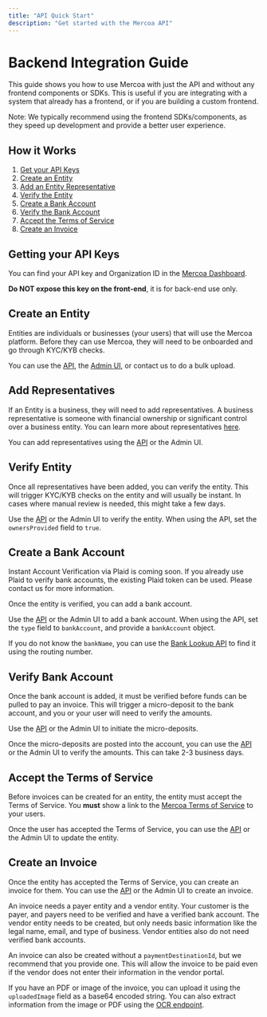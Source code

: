 ```yaml
---
title: "API Quick Start"
description: "Get started with the Mercoa API"
---
```


# Backend Integration Guide

This guide shows you how to use Mercoa with just the API and without any frontend components or SDKs. This is useful if you are integrating with a system that already has a frontend, or if you are building a custom frontend.

Note: We typically recommend using the frontend SDKs/components, as they speed up development and provide a better user experience.

## How it Works
1. [Get your API Keys](#getting-your-api-keys)
1. [Create an Entity](#create-an-entity)
1. [Add an Entity Representative](#add-representative)
1. [Verify the Entity](#verify-entity)
1. [Create a Bank Account](#create-a-bank-account)
1. [Verify the Bank Account](#verify-bank-account)
1. [Accept the Terms of Service](#accept-the-terms-of-service)
1. [Create an Invoice](#create-an-invoice)

## Getting your API Keys

You can find your API key and Organization ID in the [Mercoa Dashboard](https://mercoa.com/dashboard/developers).

<b>Do NOT expose this key on the front-end</b>, it is for back-end use only.

## Create an Entity

Entities are individuals or businesses (your users) that will use the Mercoa platform. Before they can use Mercoa, they will need to be onboarded and go through KYC/KYB checks.

You can use the [API](/api-reference/entity/create), the [Admin UI](https://mercoa.com/dashboard/entities), or contact us to do a bulk upload.

## Add Representatives

If an Entity is a business, they will need to add representatives. A business representative is someone with financial ownership or significant control over a business entity. You can learn more about representatives [here](/business-representatives).

You can add representatives using the [API](/api-reference/representative/create) or the Admin UI.

## Verify Entity

Once all representatives have been added, you can verify the entity. This will trigger KYC/KYB checks on the entity and will usually be instant. In cases where manual review is needed, this might take a few days. 

Use the [API](/api-reference/entity/update) or the Admin UI to verify the entity. When using the API, set the `ownersProvided` field to `true`.

## Create a Bank Account

<Note> Instant Account Verification via Plaid is coming soon. If you already use Plaid to verify bank accounts, the existing Plaid token can be used. Please contact us for more information.</Note>

Once the entity is verified, you can add a bank account.

Use the [API](/api-reference/payment-method/create) or the Admin UI to add a bank account. When using the API, set the `type` field to `bankAccount`, and provide a `bankAccount` object.

If you do not know the `bankName`, you can use the [Bank Lookup API](/api-reference/bank-lookup/find) to find it using the routing number.

## Verify Bank Account

Once the bank account is added, it must be verified before funds can be pulled to pay an invoice. This will trigger a micro-deposit to the bank account, and you or your user will need to verify the amounts.

Use the [API](/api-reference/payment-method/bank-account/initiate-micro-deposit) or the Admin UI to initiate the micro-deposits.

Once the micro-deposits are posted into the account, you can use the [API](/api-reference/payment-method/bank-account/verify-micro-deposit) or the Admin UI to verify the amounts. This can take 2-3 business days.

## Accept the Terms of Service

Before invoices can be created for an entity, the entity must accept the Terms of Service. You **must** show a link to the [Mercoa Terms of Service](https://mercoa.com/legal/platform-agreement) to your users.

Once the user has accepted the Terms of Service, you can use the [API](/api-reference/entity/accept-tos) or the Admin UI to update the entity.

## Create an Invoice

Once the entity has accepted the Terms of Service, you can create an invoice for them. You can use the [API](/api-reference/invoice/create) or the Admin UI to create an invoice.

<Note>
  An invoice needs a payer entity and a vendor entity. Your customer is the payer, and payers need to be verified and have a verified bank account.
  The vendor entity needs to be created, but only needs basic information like the legal name, email, and type of business. Vendor entities also do not need verified bank accounts.


  An invoice can also be created without a `paymentDestinationId`, but we recommend that you provide one. This will allow the invoice to be paid even if the vendor does not enter their information in the vendor portal.
</Note>

If you have an PDF or image of the invoice, you can upload it using the `uploadedImage` field as a base64 encoded string. You can also extract information from the image or PDF using the [OCR endpoint](/api-reference/ocr).
